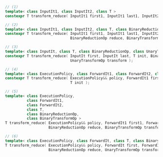 ```cpp
// (1)
template< class InputIt1, class InputIt2, class T >
constexpr T transform_reduce( InputIt1 first1, InputIt1 last1, InputIt2 first2, T init );

// (2)
template< class InputIt1, class InputIt2, class T, class BinaryReductionOp, class BinaryTransformOp >
constexpr T transform_reduce( InputIt1 first1, InputIt1 last1, InputIt2 first2, T init,
                              BinaryReductionOp reduce, BinaryTransformOp transform );

// (3)
template< class InputIt, class T, class BinaryReductionOp, class UnaryTransformOp >
constexpr T transform_reduce( InputIt first, InputIt last, T init, BinaryReductionOp reduce,
                              UnaryTransformOp transform );

// (4)
template< class ExecutionPolicy, class ForwardIt1, class ForwardIt2, class T >
constexpr T transform_reduce( ExecutionPolicy&& policy, ForwardIt1 first1, ForwardIt1 last1, ForwardIt2 first2,
                              T init );

// (5)
template< class ExecutionPolicy,
          class ForwardIt1,
          class ForwardIt2,
          class T,
          class BinaryReductionOp,
          class BinaryTransformOp >
T transform_reduce( ExecutionPolicy&& policy, ForwardIt1 first1, ForwardIt1 last1, ForwardIt2 first2, T init,
                    BinaryReductionOp reduce, BinaryTransformOp transform );

// (6)
template< class ExecutionPolicy, class ForwardIt, class T, class BinaryReductionOp, class UnaryTransformOp >
T transform_reduce( ExecutionPolicy&& policy, ForwardIt first, ForwardIt last, T init,
                    BinaryReductionOp reduce, UnaryTransformOp transform );
```
